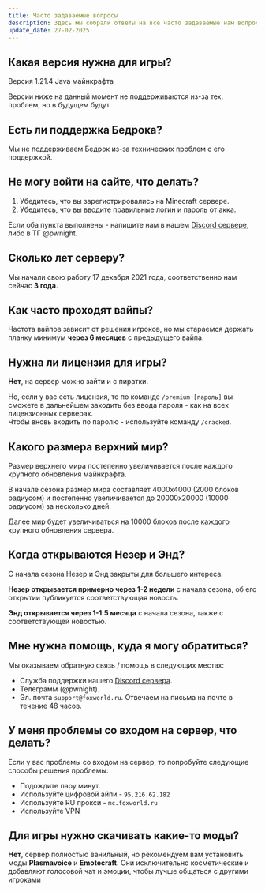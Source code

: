```yaml
---
title: Часто задаваемые вопросы
description: Здесь мы собрали ответы на все часто задаваемые нам вопросы.
update_date: 27-02-2025
---
```

## Какая версия нужна для игры?
Версия 1.21.4 Java майнкрафта

Версии ниже на данный момент не поддерживаются из-за тех. проблем, но в будущем будут.
## Есть ли поддержка Бедрока?
Мы не поддерживаем Бедрок из-за технических проблем с его поддержкой.
## Не могу войти на сайте, что делать?
1. Убедитесь, что вы зарегистрировались на Minecraft сервере.
2. Убедитесь, что вы вводите правильные логин и пароль от акка.

Если оба пункта выполнены - напишите нам в нашем [Discord сервере](https://discord.gg/2yyeWQ5unZ), либо в ТГ @pwnight.
## Сколько лет серверу?
Мы начали свою работу 17 декабря 2021 года, соответственно нам сейчас **3 года**.
## Как часто проходят вайпы?
Частота вайпов зависит от решения игроков, но мы стараемся держать планку минимум **через 6 месяцев** с предыдущего вайпа.
## Нужна ли лицензия для игры?
**Нет**, на сервер можно зайти и с пиратки.

Но, если у вас есть лицензия, то по команде `/premium [пароль]` вы сможете в дальнейшем заходить без ввода пароля - как на всех лицензионных серверах.
<br/>Чтобы вновь входить по паролю - используйте команду `/cracked`.
## Какого размера верхний мир?
Размер верхнего мира постепенно увеличивается после каждого крупного обновления майнкрафта.

В начале сезона размер мира составляет 4000x4000 (2000 блоков радиусом) и постепенно увеличивается до 20000x20000 (10000 радиусом) за несколько дней.

Далее мир будет увеличиваться на 10000 блоков после каждого крупного обновления сервера.
## Когда открываются Незер и Энд?
С начала сезона Незер и Энд закрыты для большего интереса.

**Незер открывается примерно через 1-2 недели** с начала сезона, об его открытии публикуется соответствующая новость.

**Энд открывается через 1-1.5 месяца** с начала сезона, также с соответствующей новостью.
## Мне нужна помощь, куда я могу обратиться?
Мы оказываем обратную связь / помощь в следующих местах:
* Служба поддержки нашего [Discord сервера](https://discord.gg/2yyeWQ5unZ).
* Телеграмм (@pwnight).
* Эл. почта `support@foxworld.ru`. Отвечаем на письма на почте в течение 48 часов.
## У меня проблемы со входом на сервер, что делать?
Если у вас проблемы со входом на сервер, то попробуйте следующие способы решения проблемы:
* Подождите пару минут.
* Используйте цифровой айпи - `95.216.62.182`
* Используйте RU прокси - `mc.foxworld.ru`
* Используйте VPN
## Для игры нужно скачивать какие-то моды?
**Нет**, сервер полностью ванильный, но рекомендуем вам установить моды **Plasmavoice** и **Emotecraft**. Они исключительно косметические и добавляют голосовой чат и эмоции, чтобы лучше общаться с другими игроками
